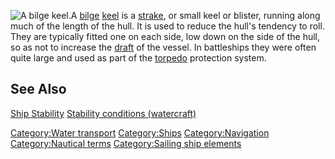 [[Image:bilgekeel.jpg|right|thumb|A bilge keel.]]A [[bilge]] [[keel]] is a [[Strake#Boatbuilding|strake]], or small keel or blister, running along much of the length of the hull. It is used to reduce the hull's tendency to roll. They are typically fitted one on each side, low down on the side of the hull, so as not to increase the [[Draft (hull)|draft]] of the vessel. In battleships they were often quite large and used as part of the [[torpedo]] protection system.

==See Also==
[[Ship Stability]]
[[Stability conditions (watercraft)]]

{{vocab-stub}}

[[Category:Water transport]]
[[Category:Ships]]
[[Category:Navigation]]
[[Category:Nautical terms]]
[[Category:Sailing ship elements]]